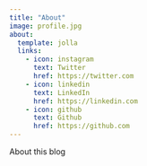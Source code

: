 ```yaml
---
title: "About"
image: profile.jpg
about:
  template: jolla
  links:
    - icon: instagram
      text: Twitter
      href: https://twitter.com
    - icon: linkedin
      text: LinkedIn
      href: https://linkedin.com
    - icon: github
      text: Github
      href: https://github.com
---
```


About this blog
